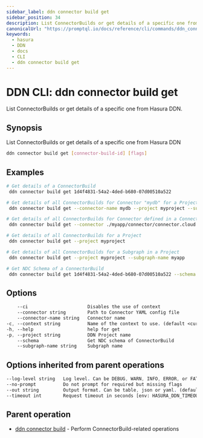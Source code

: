 ```yaml
---
sidebar_label: ddn connector build get
sidebar_position: 34
description: List ConnectorBuilds or get details of a specific one from Hasura DDN using the DDN CLI
canonicalUrl: "https://promptql.io/docs/reference/cli/commands/ddn_connector_build_get"
keywords:
  - hasura
  - DDN
  - docs
  - CLI
  - ddn connector build get
---
```


# DDN CLI: ddn connector build get

List ConnectorBuilds or get details of a specific one from Hasura DDN.

## Synopsis

List ConnectorBuilds or get details of a specific one from Hasura DDN

```bash
ddn connector build get [connector-build-id] [flags]
```

## Examples

```bash
# Get details of a ConnectorBuild
 ddn connector build get 1d4f4831-54a2-4ded-b680-07d00510a522

# Get details of all ConnectorBuilds for Connector "mydb" for a Project and Subgraph
 ddn connector build get --connector-name mydb --project myproject --subgraph-name myapp

# Get details of all ConnectorBuilds for Connector defined in a Connector config file
 ddn connector build get --connector ./myapp/connector/connector.cloud.yaml

# Get details of all ConnectorBuilds for a Project
 ddn connector build get --project myproject

# Get details of all ConnectorBuilds for a Subgraph in a Project
 ddn connector build get --project myproject --subgraph-name myapp

# Get NDC Schema of a ConnectorBuild
 ddn connector build get 1d4f4831-54a2-4ded-b680-07d00510a522 --schema
```

## Options

```sass
    --ci                      Disables the use of context
    --connector string        Path to Connector YAML config file
    --connector-name string   Connector name
-c, --context string          Name of the context to use. (default <current_context>)
-h, --help                    help for get
-p, --project string          DDN Project name
    --schema                  Get NDC schema of ConnectorBuild
    --subgraph-name string    Subgraph name
```

## Options inherited from parent operations

```sass
--log-level string   Log level. Can be DEBUG, WARN, INFO, ERROR, or FATAL. (default "INFO")
--no-prompt          Do not prompt for required but missing flags
--out string         Output format. Can be table, json or yaml. (default "table")
--timeout int        Request timeout in seconds [env: HASURA_DDN_TIMEOUT] (default 100)
```

## Parent operation

- [ddn connector build](/reference/cli/commands/ddn_connector_build) - Perform ConnectorBuild-related operations
